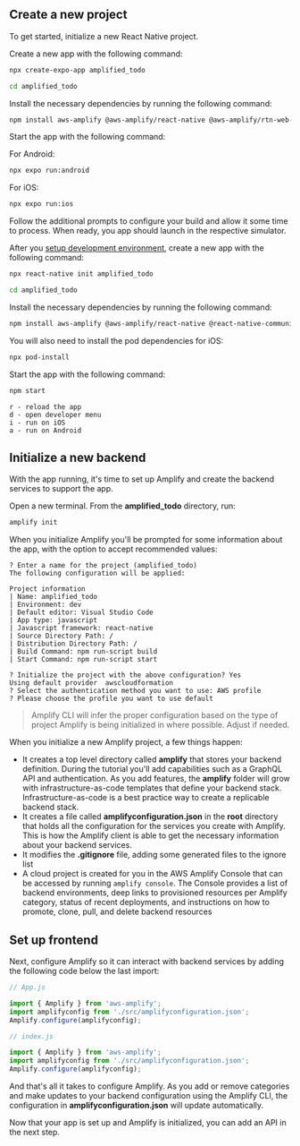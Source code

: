 ## Create a new project

To get started, initialize a new React Native project.

<BlockSwitcher>
<Block name="Expo CLI">

Create a new app with the following command:    

```sh
npx create-expo-app amplified_todo

cd amplified_todo
```

Install the necessary dependencies by running the following command:

```sh
npm install aws-amplify @aws-amplify/react-native @aws-amplify/rtn-web-browser @react-native-community/netinfo @react-native-async-storage/async-storage
```

Start the app with the following command:

For Android:
```sh
npx expo run:android
```

For iOS:
```sh
npx expo run:ios
```

Follow the additional prompts to configure your build and allow it some time to process. When ready, you app should launch in the respective simulator.

</Block>
<Block name="React Native CLI">

After you [setup development environment](https://reactnative.dev/docs/environment-setup), create a new app with the following command:    

```bash
npx react-native init amplified_todo

cd amplified_todo
```

Install the necessary dependencies by running the following command:

```sh
npm install aws-amplify @aws-amplify/react-native @react-native-community/netinfo @react-native-async-storage/async-storage
```

You will also need to install the pod dependencies for iOS:

```sh
npx pod-install
```

Start the app with the following command:

```bash
npm start
```

```console
r - reload the app
d - open developer menu
i - run on iOS
a - run on Android
```

</Block>
</BlockSwitcher>

## Initialize a new backend

With the app running, it's time to set up Amplify and create the backend services to support the app.

Open a new terminal. From the **amplified_todo** directory, run:

```bash
amplify init
```

When you initialize Amplify you'll be prompted for some information about the app, with the option to accept recommended values:

```console
? Enter a name for the project (amplified_todo) 
The following configuration will be applied:

Project information
| Name: amplified_todo
| Environment: dev
| Default editor: Visual Studio Code
| App type: javascript
| Javascript framework: react-native
| Source Directory Path: /
| Distribution Directory Path: /
| Build Command: npm run-script build
| Start Command: npm run-script start

? Initialize the project with the above configuration? Yes
Using default provider  awscloudformation
? Select the authentication method you want to use: AWS profile
? Please choose the profile you want to use default
```

> Amplify CLI will infer the proper configuration based on the type of project Amplify is being initialized in where possible. Adjust if needed.

When you initialize a new Amplify project, a few things happen:

- It creates a top level directory called **amplify** that stores your backend definition. During the tutorial you'll add capabilities such as a GraphQL API and authentication. As you add features, the **amplify** folder will grow with infrastructure-as-code templates that define your backend stack. Infrastructure-as-code is a best practice way to create a replicable backend stack.
- It creates a file called **amplifyconfiguration.json** in the **root** directory that holds all the configuration for the services you create with Amplify. This is how the Amplify client is able to get the necessary information about your backend services.
- It modifies the **.gitignore** file, adding some generated files to the ignore list
- A cloud project is created for you in the AWS Amplify Console that can be accessed by running `amplify console`. The Console provides a list of backend environments, deep links to provisioned resources per Amplify category, status of recent deployments, and instructions on how to promote, clone, pull, and delete backend resources

## Set up frontend

Next, configure Amplify so it can interact with backend services by adding the following code below the last import:
<BlockSwitcher>
<Block name="Expo CLI">

```javascript
// App.js

import { Amplify } from 'aws-amplify';
import amplifyconfig from './src/amplifyconfiguration.json';
Amplify.configure(amplifyconfig);
```
</Block>
<Block name="React Native CLI">

```javascript
// index.js

import { Amplify } from 'aws-amplify';
import amplifyconfig from './src/amplifyconfiguration.json';
Amplify.configure(amplifyconfig);
```
</Block>
</BlockSwitcher>

And that's all it takes to configure Amplify. As you add or remove categories and make updates to your backend configuration using the Amplify CLI, the configuration in **amplifyconfiguration.json** will update automatically.

Now that your app is set up and Amplify is initialized, you can add an API in the next step.
